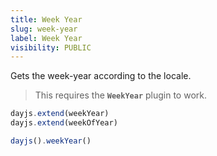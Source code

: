 ```yaml
---
title: Week Year
slug: week-year
label: Week Year
visibility: PUBLIC
---
```

Gets the week-year according to the locale.

> This requires the **`WeekYear`** plugin to work.

```javascript
dayjs.extend(weekYear)
dayjs.extend(weekOfYear)

dayjs().weekYear()
```